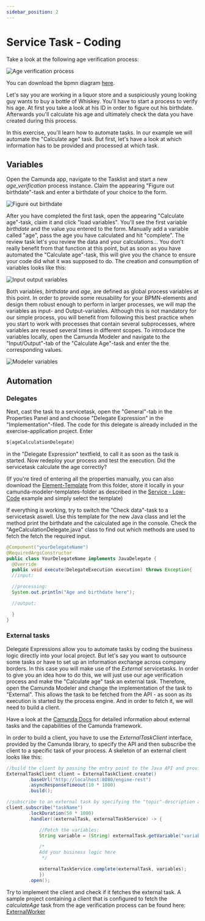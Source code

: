 ```yaml
---
sidebar_position: 2
---
```

# Service Task - Coding
Take a look at the following age verification process:

![Age verification process](/assets/docs/service-task/coding/age-verification-process.png)

You can download the bpmn diagram <a target="_blank" href="/assets/docs/service-task/coding/age-verification.bpmn" download="age-verification.bpmn">here</a>.

Let's say you are working in a liquor store and a suspiciously young looking guy wants to buy a bottle of Whiskey. You'll have to start a process to verify his age. At first you take a look at his ID in order to figure out his birthdate. Afterwards you'll calculate his age and ultimately check the data you have created during this process.


In this exercise, you'll learn how to automate tasks. In our example we will automate the "Calculate age" task. But first, let's have a look at which information has to be provided and processed at which task.

## Variables
Open the Camunda app, navigate to the Tasklist and start a new *age_verification* process instance.
Claim the appearing "Figure out birthdate"-task and enter a birthdate of your choice to the form.

![Figure out birthdate](/assets/docs/service-task/coding/claim.png)

After you have completed the first task, open the appearing "Calculate age"-task, claim it and click "load variables". You'll see the first variable *birthdate* and the value you entered to the form. Manually add a variable called "age", pass the age you have calculated and hit "complete". The review task let's you review the data and your calculations... You don't really benefit from that function at this point, but as soon as you have automated the "Calculate age"-task, this will give you the chance to ensure your code did what it was supposed to do.
The creation and consumption of variables looks like this:

![Input output variables](/assets/docs/service-task/coding/input-output-variables.png)

Both variables, *birthdate* and *age*, are defined as global process variables at this point. In order to provide some reusability for your BPMN-elements and design them robust enough to perform in larger processes, we will map the variables as input- and Output-variables. Although this is not mandatory for our simple process, you will benefit from following this best practice when you start to work with processes that contain several subprocesses, where variables are reused several times in different scopes.
To introduce the variables locally, open the Camunda Modeler and navigate to the "Input/Output"-tab of the "Calculate Age"-task and enter the the corresponding values.

![Modeler variables](/assets/docs/service-task/coding/modeler-variables.png)

## Automation
### Delegates
Next, cast the task to a servicetask, open the "General"-tab in the Properties Panel and and choose "Delegate Expression" in the "Implementation"-filed. The code for this delegate is already included in the exercise-application project. Enter
```java
${ageCalculationDelegate}
```
in the "Delegate Expression" textfield, to call it as soon as the task is started.
Now redeploy your process and test the execution. Did the servicetask calculate the age correctly?

(If you're tired of entering all the properties manually, you can also download the <a target="_blank" href="/assets/docs/service-task/coding/age-calculation-template.json" download="age-calculation-template.json">Element-Template</a> from this folder, store it locally in your camunda-modeler-templates-folder as described in the [Service - Low-Code](/tasks/service-task/service-task-low-code) example and simply select the template)

If everything is working, try to switch the "Check data"-task to a servicetask aswell. Use this template for the new Java class and let the method print the birthdate and the calculated age in the console. Check the "AgeCalculationDelegate.java" class to find out which methods are used to fetch the fetch the required input.

```java
@Component("yourDelegateName")
@RequiredArgsConstructor
public class YourDelegateName implements JavaDelegate {
  @Override
  public void execute(DelegateExecution execution) throws Exception{
  //input:

  //processing:
  System.out.println("Age and birthdate here");

  //output:

  }
}
```

### External tasks
Delegate Expressions allow you to automate tasks by coding the business logic directly into your local project. But let's say you want to outsource some tasks or have to set up an information exchange across company borders. In this case you will make use of the *External* servicetasks.
In order to give you an idea how to do this, we will just use our age verification process and make the "Calculate age" task an external task. Therefore, open the Camunda Modeler and change the implementation of the task to "External". This allows the task to be fetched from the API - as soon as its execution is started by the process engine. And in order to fetch it, we will need to build a client.

Have a look at the [Camunda Docs](https://docs.camunda.org/manual/latest/user-guide/ext-client/spring-boot-starter/) for detailed information about external tasks and the capabilities of the Camunda framework.

In order to build a client, you have to use the *ExternalTaskClient* interface, provided by the Camunda library, to specify the API and then subscribe the client to a specific task of your process.
A skeleton of an external client looks like this:

```java
//build the client by passing the entry point to the Java API and providing a timeout duration
ExternalTaskClient client = ExternalTaskClient.create()
        .baseUrl("http://localhost:8080/engine-rest")
        .asyncResponseTimeout(10 * 1000)
        .build();

//subscribe to an external task by specifying the "topic"-description as in the diagram
client.subscribe("taskName")
        .lockDuration(50 * 1000)
        .handler((externalTask, externalTaskService) -> {

			//Fetch the variables:
			String variable = (String) externalTask.getVariable("variableName");

			/*
			Add your business logic here
			 */

			externalTaskService.complete(externalTask, variables);
			})
        .open();
```

Try to implement the client and check if it fetches the external task.
A sample project containing a client that is configured to fetch the *calculateAge* task from the age verification process can be found here:
[ExternalWorker](https://github.com/camunda-university-meetup/externalWorker.git)

